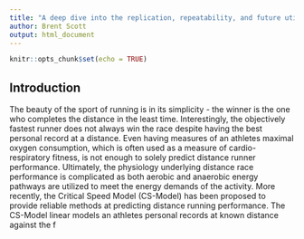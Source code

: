 ```yaml
---
title: "A deep dive into the replication, repeatability, and future utilization of the critical running speed model for predicting distance race performances"
author: Brent Scott
output: html_document
---
```


```r
knitr::opts_chunk$set(echo = TRUE)
```

## Introduction

The beauty of the sport of running is in its simplicity - the winner is the one who completes the distance in the least time. Interestingly, the objectively fastest runner does not always win the race despite having the best personal record at a distance. Even having measures of an athletes maximal oxygen consumption, which is often used as a measure of cardio-respiratory fitness, is not enough to solely predict distance runner performance. Ultimately, the physiology underlying distance race performance is complicated as both aerobic and anaerobic energy pathways are utilized to meet the energy demands of the activity. More recently, the Critical Speed Model (CS-Model) has been proposed to provide reliable methods at predicting distance running performance. The CS-Model linear models an athletes personal records at known distance against the f
